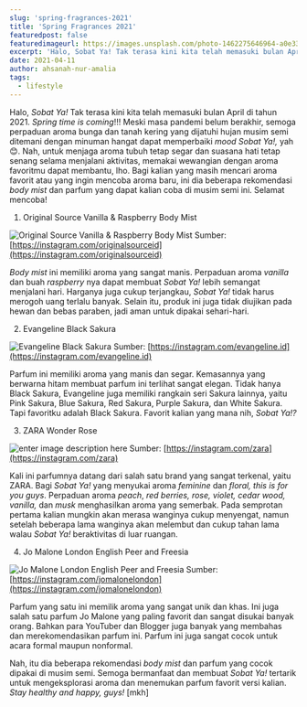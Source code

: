 ```yaml
---
slug: 'spring-fragrances-2021'
title: 'Spring Fragrances 2021'
featuredpost: false
featuredimageurl: https://images.unsplash.com/photo-1462275646964-a0e3386b89fa?ixid=MXwxMjA3fDB8MHxwaG90by1wYWdlfHx8fGVufDB8fHw%3D&ixlib=rb-1.2.1&auto=format&fit=crop&w=1100&q=80
excerpt: 'Halo, Sobat Ya! Tak terasa kini kita telah memasuki bulan April di tahun 2021. Spring time is coming!!! Meski masa pandemi belum berakhir, semoga perpaduan aroma bunga dan tanah kering yang dijatuhi hujan musim semi ditemani dengan minuman hangat dapat memperbaiki mood Sobat Ya!, yah'
date: 2021-04-11
author: ahsanah-nur-amalia
tags:
  - lifestyle
---
```


Halo, _Sobat Ya!_ Tak terasa kini kita telah memasuki bulan April di tahun 2021. _Spring time is coming_!!! Meski masa pandemi belum berakhir, semoga perpaduan aroma bunga dan tanah kering yang dijatuhi hujan musim semi ditemani dengan minuman hangat dapat memperbaiki _mood Sobat Ya!,_ yah😊. Nah, untuk menjaga aroma tubuh tetap segar dan suasana hati tetap senang selama menjalani aktivitas, memakai wewangian dengan aroma favoritmu dapat membantu, lho. Bagi kalian yang masih mencari aroma favorit atau yang ingin mencoba aroma baru, ini dia beberapa rekomendasi _body mist_ dan parfum yang dapat kalian coba di musim semi ini. Selamat mencoba!

1. Original Source Vanilla & Raspberry Body Mist

![Original Source Vanilla & Raspberry Body Mist](https://res.cloudinary.com/yacloud/image/upload/v1618140198/articles%20pictures/spring-fragnances-1_cihq4g.jpg)
Sumber: [https://instagram.com/originalsourceid](https://instagram.com/originalsourceid)

_Body mist_ ini memiliki aroma yang sangat manis. Perpaduan aroma _vanilla_ dan buah _raspberry_ nya dapat membuat _Sobat Ya!_ lebih semangat menjalani hari. Harganya juga cukup terjangkau, _Sobat Ya!_ tidak harus merogoh uang terlalu banyak. Selain itu, produk ini juga tidak diujikan pada hewan dan bebas paraben, jadi aman untuk dipakai sehari-hari.

2. Evangeline Black Sakura

![Evangeline Black Sakura](https://res.cloudinary.com/yacloud/image/upload/v1618140198/articles%20pictures/spring-fragnances-2_quamam.jpg)
Sumber: [https://instagram.com/evangeline.id](https://instagram.com/evangeline.id)

Parfum ini memiliki aroma yang manis dan segar. Kemasannya yang berwarna hitam membuat parfum ini terlihat sangat elegan. Tidak hanya Black Sakura, Evangeline juga memiliki rangkain seri Sakura lainnya, yaitu Pink Sakura, Blue Sakura, Red Sakura, Purple Sakura, dan White Sakura. Tapi favoritku adalah Black Sakura. Favorit kalian yang mana nih, _Sobat Ya!?_

3. ZARA Wonder Rose

![enter image description here](https://res.cloudinary.com/yacloud/image/upload/v1618149368/articles%20pictures/zara_gvsjvk.jpg)
Sumber: [https://instagram.com/zara](https://instagram.com/zara)

Kali ini parfumnya datang dari salah satu brand yang sangat terkenal, yaitu ZARA. Bagi _Sobat Ya!_ yang menyukai aroma _feminine_ dan _floral, this is for you guys_. Perpaduan aroma _peach_, _red berries, rose, violet, cedar wood, vanilla,_ dan _musk_ menghasilkan aroma yang semerbak. Pada semprotan pertama kalian mungkin akan merasa wanginya cukup menyengat, namun setelah beberapa lama wanginya akan melembut dan cukup tahan lama walau _Sobat Ya!_ beraktivitas di luar ruangan.

4. Jo Malone London English Peer and Freesia

![Jo Malone London English Peer and Freesia](https://res.cloudinary.com/yacloud/image/upload/v1618140565/articles%20pictures/spring-fragnances-4_latp0f.jpg)
Sumber: [https://instagram.com/jomalonelondon](https://instagram.com/jomalonelondon)

Parfum yang satu ini memilik aroma yang sangat unik dan khas. Ini juga salah satu parfum Jo Malone yang paling favorit dan sangat disukai banyak orang. Bahkan para YouTuber dan Blogger juga banyak yang membahas dan merekomendasikan parfum ini. Parfum ini juga sangat cocok untuk acara formal maupun nonformal.

Nah, itu dia beberapa rekomendasi _body mist_ dan parfum yang cocok dipakai di musim semi. Semoga bermanfaat dan membuat _Sobat Ya!_ tertarik untuk mengeksplorasi aroma dan menemukan parfum favorit versi kalian. _Stay healthy and happy, guys!_ [mkh]

